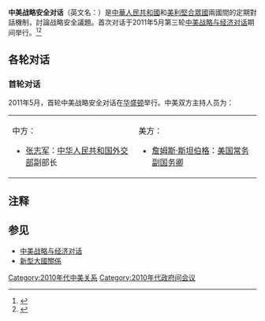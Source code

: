 '''中美战略安全对话'''（英文名：{{lang|en|U.S.-China Strategic Security Dialogue}}）是[[中華人民共和國|中華人民共和國]]和[[美利堅合眾國|美利堅合眾國]]兩國間的定期對話機制，討論战略安全議題。首次对话于2011年5月第三轮[[中美战略与经济对话|中美战略与经济对话]]期间举行。<ref>{{cite web|url=http://english.peopledaily.com.cn/90001/90776/90883/7372382.html|title=China, U.S. to launch strategic security dialogue|publisher=People's Daily Online|accessdate=2011-05-09|archive-date=2011-06-25|archive-url=https://web.archive.org/web/20110625141806/http://english.peopledaily.com.cn/90001/90776/90883/7372382.html|dead-url=no}}</ref><ref>{{cite news | language =  | author =  | coauthors =  | url = http://www.chinanews.com/cj/2011/05-09/3024732.shtml | title = 王岐山戴秉国抵美主持第三轮中美战略与经济对话 | work =  | publisher = 中国新闻网 | pages =  | date = 2011-05-09 | accessdate = 2011-05-09 | archive-date = 2016-03-05 | archive-url = https://web.archive.org/web/20160305045521/http://www.chinanews.com/cj/2011/05-09/3024732.shtml | dead-url = no }}</ref>

==各轮对话==
===首轮对话===
2011年5月，首轮中美战略安全对话在[[华盛顿|华盛顿]]举行。中美双方主持人员为：

{| width="100%"
|-----
|
{{Flagicon|PRC}} 中方：
*[[张志军|张志军]]：[[中华人民共和国外交部|中华人民共和国外交部]]副部长
|
{{Flagicon|USA}} 美方：
*[[詹姆斯·斯坦伯格|詹姆斯·斯坦伯格]]：[[美国常务副国务卿|美国常务副国务卿]]
|}

==注释==
<!-- [https://www.fmprc.gov.cn/ce/cgham/chn/gnxw/t1057578.htm 3]

[http://www.xinhuanet.com/world/2016-06/05/c_1118992502.htm 2]

[http://www.gov.cn/xinwen/2018-11/10/content_5339129.htm 6]

[https://china.huanqiu.com/article/9CaKrnJvfFI 4]

[https://www.chinatimes.com/cn/realtimenews/20150623004537-260408?chdtv 5]

[http://world.people.com.cn/n/2015/0623/c157278-27192422.html 5]

 -->{{reflist}}

==参见==
*[[中美战略与经济对话|中美战略与经济对话]]
*[[新型大國關係|新型大國關係]]

[[Category:2010年代中美关系|Category:2010年代中美关系]]
[[Category:2010年代政府间会议|Category:2010年代政府间会议]]